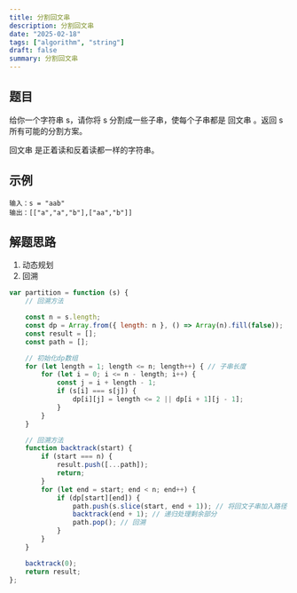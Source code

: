 ```yaml
---
title: 分割回文串
description: 分割回文串
date: "2025-02-18"
tags: ["algorithm", "string"]   
draft: false
summary: 分割回文串
---
```


## 题目

给你一个字符串 s，请你将 s 分割成一些子串，使每个子串都是 回文串 。返回 s 所有可能的分割方案。

回文串 是正着读和反着读都一样的字符串。

## 示例

```
输入：s = "aab"
输出：[["a","a","b"],["aa","b"]]
```

## 解题思路

1. 动态规划
2. 回溯


```js
var partition = function (s) {
    // 回溯方法

    const n = s.length;
    const dp = Array.from({ length: n }, () => Array(n).fill(false));
    const result = [];
    const path = [];

    // 初始化dp数组
    for (let length = 1; length <= n; length++) { // 子串长度
        for (let i = 0; i <= n - length; i++) {
            const j = i + length - 1;
            if (s[i] === s[j]) {
                dp[i][j] = length <= 2 || dp[i + 1][j - 1];
            }
        }
    }

    // 回溯方法
    function backtrack(start) {
        if (start === n) {
            result.push([...path]);
            return;
        }
        for (let end = start; end < n; end++) {
            if (dp[start][end]) {
                path.push(s.slice(start, end + 1)); // 将回文子串加入路径
                backtrack(end + 1); // 递归处理剩余部分
                path.pop(); // 回溯
            }
        }
    }

    backtrack(0);
    return result;
};
```
